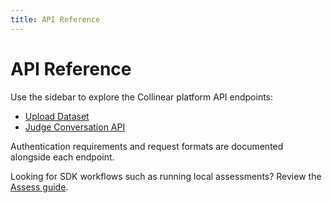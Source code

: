 ```yaml
---
title: API Reference
---
```


# API Reference

Use the sidebar to explore the Collinear platform API endpoints:

- [Upload Dataset](./endpoint/upload_dataset)
- [Judge Conversation API](./endpoint/judge_conversation)

Authentication requirements and request formats are documented alongside each endpoint.

Looking for SDK workflows such as running local assessments? Review the [Assess guide](../core-concepts/assess).
